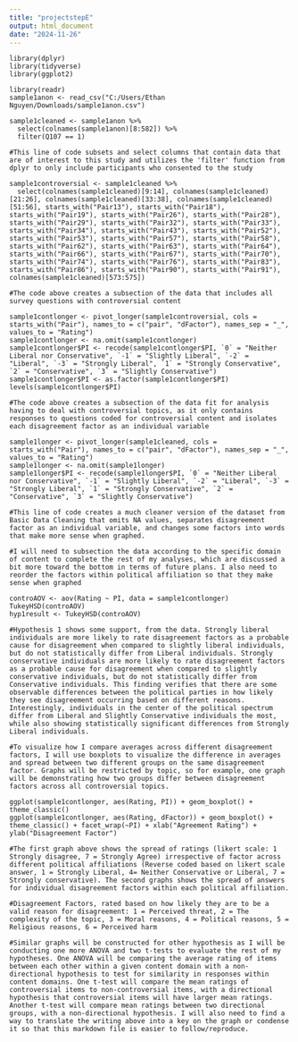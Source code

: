 ---
title: "projectstepE"
output: html_document
date: "2024-11-26"
---

```{Library loading}
library(dplyr)
library(tidyverse)
library(ggplot2)
```

```{Data Loading}
library(readr)
sample1anon <- read_csv("C:/Users/Ethan Nguyen/Downloads/sample1anon.csv")

```


```{Basic Data Cleaning}
sample1cleaned <- sample1anon %>% 
  select(colnames(sample1anon)[8:582]) %>% 
  filter(Q107 == 1)

#This line of code subsets and select columns that contain data that are of interest to this study and utilizes the 'filter' function from dplyr to only include participants who consented to the study
```

```{Thorough Data Filtering and Coding}
sample1controversial <- sample1cleaned %>% 
  select(colnames(sample1cleaned)[9:14], colnames(sample1cleaned)[21:26], colnames(sample1cleaned)[33:38], colnames(sample1cleaned)[51:56], starts_with("Pair13"), starts_with("Pair18"), starts_with("Pair19"), starts_with("Pair26"), starts_with("Pair28"), starts_with("Pair29"), starts_with("Pair32"), starts_with("Pair33"), starts_with("Pair34"), starts_with("Pair43"), starts_with("Pair52"), starts_with("Pair53"), starts_with("Pair57"), starts_with("Pair58"), starts_with("Pair62"), starts_with("Pair63"), starts_with("Pair64"), starts_with("Pair66"), starts_with("Pair67"), starts_with("Pair70"), starts_with("Pair74"), starts_with("Pair76"), starts_with("Pair83"), starts_with("Pair86"), starts_with("Pair90"), starts_with("Pair91"), colnames(sample1cleaned)[573:575])

#The code above creates a subsection of the data that includes all survey questions with controversial content

sample1contlonger <- pivot_longer(sample1controversial, cols = starts_with("Pair"), names_to = c("pair", "dFactor"), names_sep = "_", values_to = "Rating")
sample1contlonger <- na.omit(sample1contlonger)
sample1contlonger$PI <- recode(sample1contlonger$PI, `0` = "Neither Liberal nor Conservative", `-1` = "Slightly Liberal", `-2` = "Liberal", `-3` = "Strongly Liberal", `1` = "Strongly Conservative", `2` = "Conservative", `3` = "Slightly Conservative")
sample1contlonger$PI <- as.factor(sample1contlonger$PI)
levels(sample1contlonger$PI)

#The code above creates a subsection of the data fit for analysis having to deal with controversial topics, as it only contains responses to questions coded for controversial content and isolates each disagreement factor as an individual variable

sample1longer <- pivot_longer(sample1cleaned, cols = starts_with("Pair"), names_to = c("pair", "dFactor"), names_sep = "_",  values_to = "Rating")
sample1longer <- na.omit(sample1longer)
sample1longer$PI <- recode(sample1longer$PI, `0` = "Neither Liberal nor Conservative", `-1` = "Slightly Liberal", `-2` = "Liberal", `-3` = "Strongly Liberal", `1` = "Strongly Conservative", `2` = "Conservative", `3` = "Slightly Conservative")

#This line of code creates a much cleaner version of the dataset from Basic Data Cleaning that omits NA values, separates disagreement factor as an individual variable, and changes some factors into words that make more sense when graphed. 

#I will need to subsection the data according to the specific domain of content to complete the rest of my analyses, which are discussed a bit more toward the bottom in terms of future plans. I also need to reorder the factors within political affiliation so that they make sense when graphed
```


```{Data Analysis: Hypothesis 1}

controAOV <- aov(Rating ~ PI, data = sample1contlonger)
TukeyHSD(controAOV)
hyp1result <- TukeyHSD(controAOV)

#Hypothesis 1 shows some support, from the data. Strongly liberal individuals are more likely to rate disagreement factors as a probable cause for disagreement when compared to slightly liberal individuals, but do not statistically differ from Liberal individuals. Strongly conservative individuals are more likely to rate disagreement factors as a probable cause for disagreement when compared to slightly conservative individuals, but do not statistically differ from Conservative individuals. This finding verifies that there are some observable differences between the political parties in how likely they see disagreement occurring based on different reasons. Interestingly, individuals in the center of the political spectrum differ from Liberal and Slightly Conservative individuals the most, while also showing statistically significant differences from Strongly Liberal individuals.
```


```{Visualization}
#To visualize how I compare averages across different disagreement factors, I will use boxplots to visualize the difference in averages and spread between two different groups on the same disagreement factor. Graphs will be restricted by topic, so for example, one graph will be demonstrating how two groups differ between disagreement factors across all controversial topics.

ggplot(sample1contlonger, aes(Rating, PI)) + geom_boxplot() + theme_classic()
ggplot(sample1contlonger, aes(Rating, dFactor)) + geom_boxplot() + theme_classic() + facet_wrap(~PI) + xlab("Agreement Rating") + ylab("Disagreement Factor")

#The first graph above shows the spread of ratings (likert scale: 1 Strongly disagree, 7 = Strongly Agree) irrespective of factor across different political affiliations (Reverse coded based on likert scale answer, 1 = Strongly Liberal, 4= Neither Conservative or Liberal, 7 = Strongly conservative). The second graphs shows the spread of answers for individual disagreement factors within each political affiliation. 

#Disagreement Factors, rated based on how likely they are to be a valid reason for disagreement: 1 = Perceived threat, 2 = The complexity of the topic, 3 = Moral reasons, 4 = Political reasons, 5 = Religious reasons, 6 = Perceived harm

#Similar graphs will be constructed for other hypothesis as I will be conducting one more ANOVA and two t-tests to evaluate the rest of my hypotheses. One ANOVA will be comparing the average rating of items between each other within a given content domain with a non-directional hypothesis to test for similarity in responses within content domains. One t-test will compare the mean ratings of controversial items to non-controversial items, with a directional hypothesis that controversial items will have larger mean ratings. Another t-test will compare mean ratings between two directional groups, with a non-directional hypothesis. I will also need to find a way to translate the writing above into a key on the graph or condense it so that this markdown file is easier to follow/reproduce.
```

